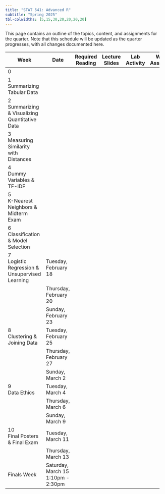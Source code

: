```yaml
---
title: "STAT 541: Advanced R"
subtitle: "Spring 2025"
tbl-colwidths: [5,15,30,20,20,20,20]
---
```


This page contains an outline of the topics, content, and assignments for the quarter. Note that this schedule will be updated as the quarter progresses, with all changes documented here.

+-----------------------------------------------+------------------------------------+------------------+----------------+--------------+-------------------+-----------+
| Week                                          | Date                               | Required Reading | Lecture Slides | Lab Activity | Weekly Assignment | Portfolio |
+===============================================+====================================+==================+================+==============+===================+===========+
| 0                                             |                                    |                  |                |              |                   |           |
+-----------------------------------------------+------------------------------------+------------------+----------------+--------------+-------------------+-----------+
| 1 Summarizing Tabular Data                    |                                    |                  |                |              |                   |           |
+-----------------------------------------------+------------------------------------+------------------+----------------+--------------+-------------------+-----------+
| 2 Summarizing & Visualizing Quantitative Data |                                    |                  |                |              |                   |           |
+-----------------------------------------------+------------------------------------+------------------+----------------+--------------+-------------------+-----------+
| 3\                                            |                                    |                  |                |              |                   |           |
| Measuring Similarity with Distances           |                                    |                  |                |              |                   |           |
+-----------------------------------------------+------------------------------------+------------------+----------------+--------------+-------------------+-----------+
| 4\                                            |                                    |                  |                |              |                   |           |
| Dummy Variables & TF-IDF                      |                                    |                  |                |              |                   |           |
+-----------------------------------------------+------------------------------------+------------------+----------------+--------------+-------------------+-----------+
| 5\                                            |                                    |                  |                |              |                   |           |
| K-Nearest Neighbors & Midterm Exam            |                                    |                  |                |              |                   |           |
+-----------------------------------------------+------------------------------------+------------------+----------------+--------------+-------------------+-----------+
| 6\                                            |                                    |                  |                |              |                   |           |
| Classification & Model Selection              |                                    |                  |                |              |                   |           |
+-----------------------------------------------+------------------------------------+------------------+----------------+--------------+-------------------+-----------+
| 7\                                            | Tuesday, February 18               |                  |                |              |                   |           |
| Logistic Regression & Unsupervised Learning   |                                    |                  |                |              |                   |           |
+-----------------------------------------------+------------------------------------+------------------+----------------+--------------+-------------------+-----------+
|                                               | Thursday, February 20              |                  |                |              |                   |           |
+-----------------------------------------------+------------------------------------+------------------+----------------+--------------+-------------------+-----------+
|                                               | Sunday, February 23                |                  |                |              |                   |           |
+-----------------------------------------------+------------------------------------+------------------+----------------+--------------+-------------------+-----------+
| 8\                                            | Tuesday, February 25               |                  |                |              |                   |           |
| Clustering & Joining Data                     |                                    |                  |                |              |                   |           |
+-----------------------------------------------+------------------------------------+------------------+----------------+--------------+-------------------+-----------+
|                                               | Thursday, February 27              |                  |                |              |                   |           |
+-----------------------------------------------+------------------------------------+------------------+----------------+--------------+-------------------+-----------+
|                                               | Sunday, March 2                    |                  |                |              |                   |           |
+-----------------------------------------------+------------------------------------+------------------+----------------+--------------+-------------------+-----------+
| 9\                                            | Tuesday, March 4                   |                  |                |              |                   |           |
| Data Ethics                                   |                                    |                  |                |              |                   |           |
+-----------------------------------------------+------------------------------------+------------------+----------------+--------------+-------------------+-----------+
|                                               | Thursday, March 6                  |                  |                |              |                   |           |
+-----------------------------------------------+------------------------------------+------------------+----------------+--------------+-------------------+-----------+
|                                               | Sunday, March 9                    |                  |                |              |                   |           |
+-----------------------------------------------+------------------------------------+------------------+----------------+--------------+-------------------+-----------+
| 10\                                           | Tuesday, March 11                  |                  |                |              |                   |           |
| Final Posters & Final Exam                    |                                    |                  |                |              |                   |           |
+-----------------------------------------------+------------------------------------+------------------+----------------+--------------+-------------------+-----------+
|                                               | Thursday, March 13                 |                  |                |              |                   |           |
+-----------------------------------------------+------------------------------------+------------------+----------------+--------------+-------------------+-----------+
| Finals Week                                   | Saturday, March 15 1:10pm - 2:30pm |                  |                |              |                   |           |
+-----------------------------------------------+------------------------------------+------------------+----------------+--------------+-------------------+-----------+
